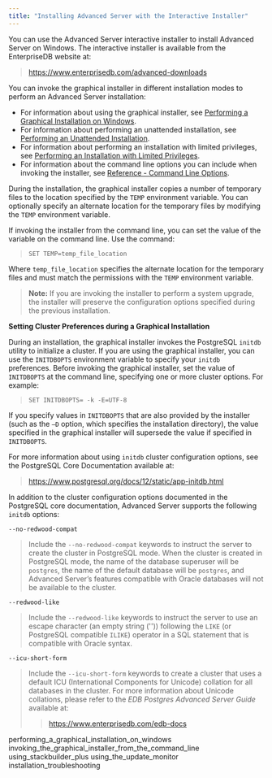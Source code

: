 ```yaml
---
title: "Installing Advanced Server with the Interactive Installer"
---
```


<div id="installing_advanced_server_with_the_interactive_installer" class="registered_link"></div>


You can use the Advanced Server interactive installer to install Advanced Server on Windows. The interactive installer is available from the EnterpriseDB website at:

> <https://www.enterprisedb.com/advanced-downloads>

You can invoke the graphical installer in different installation modes to perform an Advanced Server installation:

-   For information about using the graphical installer, see [Performing a Graphical Installation on Windows](02_installing_advanced_server_with_the_interactive_installer/#performing_a_graphical_installation_on_windows).
-   For information about performing an unattended installation, see [Performing an Unattended Installation](02_installing_advanced_server_with_the_interactive_installer/02_invoking_the_graphical_installer_from_the_command_line/#performing_an_unattended_installation).
-   For information about performing an installation with limited privileges, see [Performing an Installation with Limited Privileges](02_installing_advanced_server_with_the_interactive_installer/02_invoking_the_graphical_installer_from_the_command_line/#performing_an_installation_with_limited_privileges).
-   For information about the command line options you can include when invoking the installer, see [Reference - Command Line Options](02_installing_advanced_server_with_the_interactive_installer/02_invoking_the_graphical_installer_from_the_command_line/#reference_command_line_options).

During the installation, the graphical installer copies a number of temporary files to the location specified by the `TEMP` environment variable. You can optionally specify an alternate location for the temporary files by modifying the `TEMP` environment variable.

If invoking the installer from the command line, you can set the value of the variable on the command line. Use the command:

> `SET TEMP=temp_file_location`

Where `temp_file_location` specifies the alternate location for the temporary files and must match the permissions with the `TEMP` environment variable.

> **Note:** If you are invoking the installer to perform a system upgrade, the installer will preserve the configuration options specified during the previous installation.


**Setting Cluster Preferences during a Graphical Installation**

During an installation, the graphical installer invokes the PostgreSQL `initdb` utility to initialize a cluster. If you are using the graphical installer, you can use the `INITDBOPTS` environment variable to specify your `initdb` preferences. Before invoking the graphical installer, set the value of `INITDBOPTS` at the command line, specifying one or more cluster options. For example:

> `SET INITDBOPTS= -k -E=UTF-8`

If you specify values in `INITDBOPTS` that are also provided by the installer (such as the `–D` option, which specifies the installation directory), the value specified in the graphical installer will supersede the value if specified in `INITDBOPTS`.

For more information about using `initdb` cluster configuration options, see the PostgreSQL Core Documentation available at:

> <https://www.postgresql.org/docs/12/static/app-initdb.html>

In addition to the cluster configuration options documented in the PostgreSQL core documentation, Advanced Server supports the following `initdb` options:

`--no-redwood-compat`

> Include the `--no-redwood-compat` keywords to instruct the server to create the cluster in PostgreSQL mode. When the cluster is created in PostgreSQL mode, the name of the database superuser will be `postgres`, the name of the default database will be `postgres`, and Advanced Server’s features compatible with Oracle databases will not be available to the cluster.

`--redwood-like`

> Include the `--redwood-like` keywords to instruct the server to use an escape character (an empty string ('')) following the `LIKE` (or PostgreSQL compatible `ILIKE`) operator in a SQL statement that is compatible with Oracle syntax.

`--icu-short-form`

> Include the `--icu-short-form` keywords to create a cluster that uses a default ICU (International Components for Unicode) collation for all databases in the cluster. For more information about Unicode collations, please refer to the *EDB Postgres Advanced Server Guide* available at:
>
> > <https://www.enterprisedb.com/edb-docs>

<div class="toctree" maxdepth="3">

performing\_a\_graphical\_installation\_on\_windows invoking\_the\_graphical\_installer\_from\_the\_command\_line using\_stackbuilder\_plus using\_the\_update\_monitor installation\_troubleshooting

</div>
